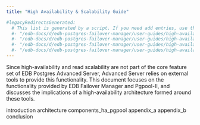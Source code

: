 ```yaml
---
title: "High Availability & Scalability Guide"

#legacyRedirectsGenerated:
  # This list is generated by a script. If you need add entries, use the `legacyRedirects` key.
  #- "/edb-docs/d/edb-postgres-failover-manager/user-guides/high-availability-scalability-guide/4.0/genindex.html"
  #- "/edb-docs/d/edb-postgres-failover-manager/user-guides/high-availability-scalability-guide/4.0/introduction.html"
  #- "/edb-docs/d/edb-postgres-failover-manager/user-guides/high-availability-scalability-guide/4.0/conclusion.html"
  #- "/edb-docs/d/edb-postgres-failover-manager/user-guides/high-availability-scalability-guide/4.0/index.html"
---
```


Since high-availability and read scalability are not part of the core feature set of EDB Postgres Advanced Server, Advanced Server relies on external tools to provide this functionality. This document focuses on the functionality provided by EDB Failover Manager and Pgpool-II, and discusses the implications of a high-availability architecture formed around these tools. 

<div class="toctree" maxdepth="3">

introduction architecture components_ha_pgpool appendix_a appendix_b conclusion

</div>
